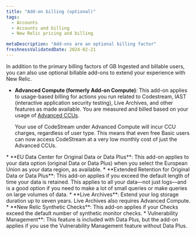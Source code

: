 ```yaml
---
title: "Add-on billing (optional)"
tags:
  - Accounts
  - Accounts and billing
  - New Relic pricing and billing

metaDescription: "Add-ons are an optional billing factor"
freshnessValidatedDate: 2024-02-21
---
```


In addition to the primary billing factors of GB Ingested and billable users, you can also use optional billable add-ons to extend your experience with New Relic. 

* **Advanced Compute (formerly Add-on Compute)**: This add-on applies to usage-based billing for actions you run related to Codestream, IAST (interactive application security testing), Live Archives, and other features as made available. You are measured and billed based on your usage of [Advanced CCUs](/docs/licenses/license-information/product-definitions/new-relic-one-pricing-definitions/#compute-capacity-unit).

  <Callout variant="tip"> 
    Your use of CodeStream under Advanced Compute will incur CCU charges, regardless of user type. This means that even free Basic users can now access CodeStream at a very low monthly cost of just the Advanced CCUs.
</Callout>
* **EU Data Center for Original Data or Data Plus**: This add-on applies to your data option (original Data or Data Plus) when you select the European Union as your data region, as available.
* **Extended Retention for Original Data or Data Plus**: This add-on applies if you exceed the default length of time your data is retained. This applies to all your data—not just logs—and is a good option if you need to make a lot of small queries or make queries on large volumes of data.
* **Live Archives**: Extend your log storage duration up to seven years. Live Archives also requires Advanced Compute.
* **New Relic Synthetic Checks**: This add-on applies if your Checks exceed the default number of synthetic monitor checks.
* Vulnerability Management**: This feature is included with Data Plus, but the add-on applies if you use the Vulnerability Management feature without Data Plus.
